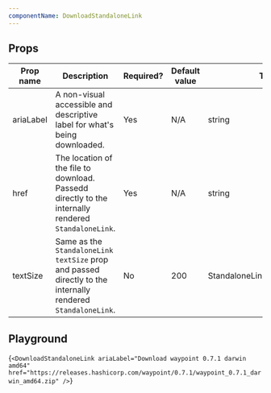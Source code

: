 ```yaml
---
componentName: DownloadStandaloneLink
---
```


## Props

| Prop name | Description                                                                                                   | Required? | Default value | Type                            |
| --------- | ------------------------------------------------------------------------------------------------------------- | --------- | ------------- | ------------------------------- |
| ariaLabel | A non-visual accessible and descriptive label for what's being downloaded.                                    | Yes       | N/A           | string                          |
| href      | The location of the file to download. Passedd directly to the internally rendered `StandaloneLink`.           | Yes       | N/A           | string                          |
| textSize  | Same as the `StandaloneLink` `textSize` prop and passed directly to the internally rendered `StandaloneLink`. | No        | 200           | StandaloneLinkProps['textSize'] |

## Playground

<LiveComponent>{`
<DownloadStandaloneLink
  ariaLabel="Download waypoint 0.7.1 darwin amd64"
  href="https://releases.hashicorp.com/waypoint/0.7.1/waypoint_0.7.1_darwin_amd64.zip"
/>
`}</LiveComponent>

